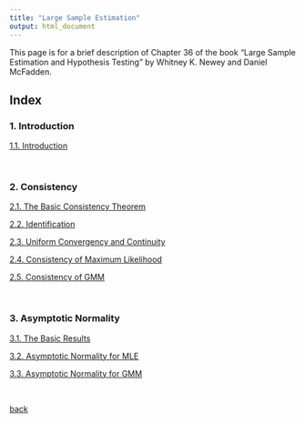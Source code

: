 ```yaml
---
title: "Large Sample Estimation"
output: html_document
---
```


This page is for a brief description of Chapter 36 of the book "Large Sample Estimation and Hypothesis Testing" by Whitney K. Newey and Daniel McFadden.

## Index

### 1. Introduction

[1.1. Introduction](./lse/1_1.html)

<br>

### 2. Consistency

[2.1. The Basic Consistency Theorem](./lse/2_1.html)

[2.2. Identification](./lse/2_2.html)

[2.3. Uniform Convergency and Continuity](./lse/2_3.html)

[2.4. Consistency of Maximum Likelihood](./lse/2_4.html)

[2.5. Consistency of GMM](./lse/2_5.html)

<br>

### 3. Asymptotic Normality

[3.1. The Basic Results](./decision/3_1.html)

[3.2. Asymptotic Normality for MLE](./decision/3_2.html)

[3.3. Asymptotic Normality for GMM](./decision/3_3.html)

<br>


[back](./courses.html)

